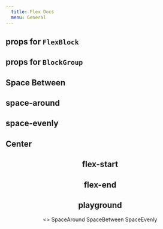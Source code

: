 ```yaml
---
  title: Flex Docs
  menu: General 
---
```



## props for `FlexBlock`  

<Props of={FlexBlock}/>

## props for `BlockGroup`  

<Props of={BlockGroup}/>



## Space Between  
<SpaceBetween/>

## space-around  

<SpaceAround/>


## space-evenly  

<SpaceEvenly/>


## Center 

<!--suppress HtmlDeprecatedTag -->
<Center/>

## flex-start  

<FlexStart/>


## flex-end  

<FlexEnd/>


## playground
<Playground>
<>
<Flex flexWrap={'wrap'} alignItems={'center'} height={500}>
<Text mb={0} style={{alignSelf: 'flex-end'}}>SpaceAround</Text>
<Flex minWidth={'100%'} justifyContent={'space-around'}>
  <BorderBox bg={'green.3'} size={20}></BorderBox>
  <BorderBox bg={'blue.3'} size={20}></BorderBox>
  <BorderBox bg={'orange.3'} size={20}></BorderBox>
  <BorderBox bg={'gray.3'} size={20}></BorderBox>
</Flex>
<Text mb={0} style={{alignSelf: 'flex-end'}}>SpaceBetween</Text>
<Flex minWidth={'100%'} justifyContent={'space-between'}>
  <BorderBox bg={'green.3'} size={20}></BorderBox>
  <BorderBox bg={'blue.3'} size={20}></BorderBox>
  <BorderBox bg={'orange.3'} size={20}></BorderBox>
  <BorderBox bg={'gray.3'} size={20}></BorderBox>
</Flex>
<Text mb={0} style={{alignSelf: 'flex-end'}}>SpaceEvenly</Text>
<Flex minWidth={'100%'} justifyContent={'space-evenly'}>
  <BorderBox bg={'green.3'} size={20}></BorderBox>
  <BorderBox bg={'blue.3'} size={20}></BorderBox>
  <BorderBox bg={'orange.3'} size={20}></BorderBox>
  <BorderBox bg={'gray.3'} size={20}></BorderBox>
</Flex>
</Flex>
</>
</Playground>

